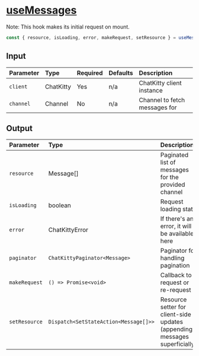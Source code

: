 
<Meta title="Hooks/Messages/useMessages" />

# <u>useMessages</u>

Note: This hook makes its initial request on mount.

```typescript
const { resource, isLoading, error, makeRequest, setResource } = useMessages();
```

## Input

| Parameter | Type      | Required | Defaults | Description                   |
| :-------- | :-------- | :------- | :------- | :---------------------------- |
| `client`  | ChatKitty | Yes      | n/a      | ChatKitty client instance     |
| `channel` | Channel   | No       | n/a      | Channel to fetch messages for |

## Output

| Parameter     | Type                                  | Description                                                                |
| :------------ | :------------------------------------ | :------------------------------------------------------------------------- |
| `resource`    | Message[]                             | Paginated list of messages for the provided channel                        |
| `isLoading `  | boolean                               | Request loading state                                                      |
| `error`       | ChatKittyError                        | If there's an error, it will be available here                             |
| `paginator`   | `ChatKittyPaginator<Message>`         | Paginator for handling pagination                                          |
| `makeRequest` | `() => Promise<void>`                 | Callback to request or re-request                                          |
| `setResource` | `Dispatch<SetStateAction<Message[]>>` | Resource setter for client-side updates (appending messages superficially) |
